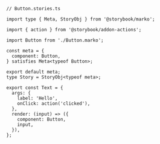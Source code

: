 ```tsx
// Button.stories.ts

import type { Meta, StoryObj } from '@storybook/marko';

import { action } from '@storybook/addon-actions';

import Button from './Button.marko';

const meta = {
  component: Button,
} satisfies Meta<typeof Button>;

export default meta;
type Story = StoryObj<typeof meta>;

export const Text = {
  args: {
    label: 'Hello',
    onClick: action('clicked'),
  },
  render: (input) => ({
    component: Button,
    input,
  }),
};
```
